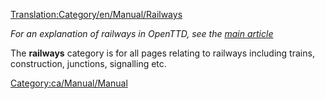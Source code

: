 [[Translation:Category/en/Manual/Railways]]


''For an explanation of railways in OpenTTD, see the [[ca/Ferrocarril|main article]]''

The '''railways''' category is for all pages relating to railways including trains, construction, junctions, signalling etc.

[[Category:ca/Manual/Manual]]